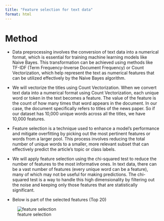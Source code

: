 ```yaml
---
title: "Feature selection for text data"
format: html
---
```


# Method

- Data preprocessing involves the conversion of text data into a numerical format, which is essential for training machine learning models like Naive Bayes. This transformation can be achieved using methods like TF-IDF (Term Frequency-Inverse Document Frequency) or Count Vectorization, which help represent the text as numerical features that can be utilized effectively by the Naive Bayes algorithm. 

- We will vectorize the titles using Count Vectorization. When we convert text data into a numerical format using Count Vectorization, each unique word or token in the text becomes a feature. The value of the feature is the count of how many times that word appears in the document. In our case, the document specifically refers to titles of the news paper. So if our dataset has 10,000 unique words across all the titles, we have 10,000 features.

- Feature selection is a technique used to enhance a model's performance and mitigate overfitting by picking out the most pertinent features or words from a larger pool. This process involves reducing the total number of unique words to a smaller, more relevant subset that can effectively predict the article's topic or class labels.

- We will apply feature selection using the chi-squared test to reduce the number of features to the most informative ones. In text data, there can be a vast number of features (every unique word can be a feature), many of which may not be useful for making predictions. The chi-squared test is a way to handle this high dimensionality by filtering out the noise and keeping only those features that are statistically significant.

- Below is part of the selected features (Top 20)

![feature selection](./images/feature_text.png)


